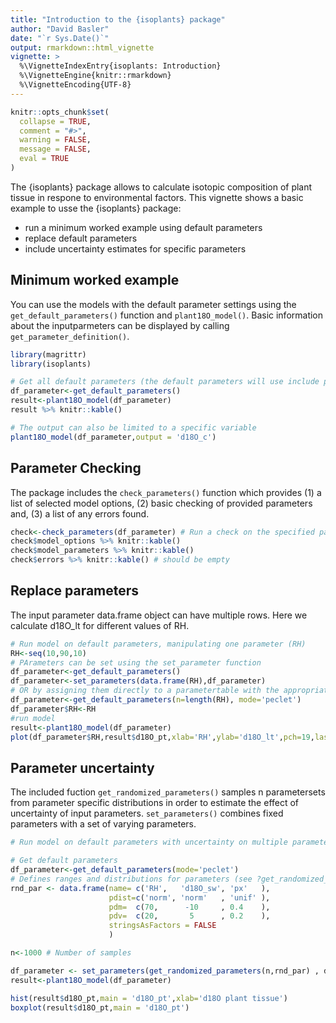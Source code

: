 ```yaml
---
title: "Introduction to the {isoplants} package"
author: "David Basler"
date: "`r Sys.Date()`"
output: rmarkdown::html_vignette
vignette: >
  %\VignetteIndexEntry{isoplants: Introduction}
  %\VignetteEngine{knitr::rmarkdown}
  %\VignetteEncoding{UTF-8}
---
```


```r
knitr::opts_chunk$set(
  collapse = TRUE,
  comment = "#>",
  warning = FALSE,
  message = FALSE,
  eval = TRUE
)
```

The {isoplants} package allows to calculate isotopic composition of plant tissue in respone to environmental factors. 
This vignette shows a basic example to usse the {isoplants} package:

- run a minimum worked example using default parameters
- replace default parameters
- include uncertainty estimates for specific parameters

## Minimum worked example

You can use the models with the default parameter settings using the `get_default_parameters()` function and `plant18O_model()`. Basic information about the inputparmeters can be displayed by calling `get_parameter_definition()`.


```r

library(magrittr)
library(isoplants)

# Get all default parameters (the default parameters will use include parameters for the peclet model)
df_parameter<-get_default_parameters()
result<-plant18O_model(df_parameter)
result %>% knitr::kable()

# The output can also be limited to a specific variable
plant18O_model(df_parameter,output = 'd18O_c')
```

## Parameter Checking

The package includes the `check_parameters()` function which provides 
(1) a list of selected model options, 
(2) basic checking of provided parameters and, 
(3) a list of any errors found.


```r

check<-check_parameters(df_parameter) # Run a check on the specified parameters
check$model_options %>% knitr::kable()
check$model_parameters %>% knitr::kable()
check$errors %>% knitr::kable() # should be empty

```

## Replace parameters

The input parameter data.frame object can have multiple rows. Here we calculate d18O_lt for different values of RH.

```r
# Run model on default parameters, manipulating one parameter (RH)
RH<-seq(10,90,10)
# PArameters can be set using the set_parameter function
df_parameter<-get_default_parameters()
df_parameter<-set_parameters(data.frame(RH),df_parameter)
# OR by assigning them directly to a parametertable with the appropriate number of rows
df_parameter<-get_default_parameters(n=length(RH), mode='peclet')
df_parameter$RH<-RH
#run model
result<-plant18O_model(df_parameter)
plot(df_parameter$RH,result$d18O_pt,xlab='RH',ylab='d18O_lt',pch=19,las=1)
```

## Parameter uncertainty

The included fuction `get_randomized_parameters()` samples n parametersets from parameter specific distributions in order to estimate the effect of uncertainty of input parameters. `set_parameters()` combines fixed parameters with a set of varying parameters.

```r
# Run model on default parameters with uncertainty on multiple parameter

# Get default parameters
df_parameter<-get_default_parameters(mode='peclet')
# Defines ranges and distributions for parameters (see ?get_randomized_parameters for detailed information on the imput format and further options)
rnd_par <- data.frame(name= c('RH',   'd18O_sw', 'px'   ),
                      pdist=c('norm', 'norm'   , 'unif' ),
                      pdm=  c(70,      -10     , 0.4    ),
                      pdv=  c(20,       5      , 0.2    ),
                      stringsAsFactors = FALSE
                      )

n<-1000 # Number of samples

df_parameter <- set_parameters(get_randomized_parameters(n,rnd_par) , df_parameter)
result<-plant18O_model(df_parameter)

```
```r
hist(result$d18O_pt,main = 'd18O_pt',xlab='d18O plant tissue')
boxplot(result$d18O_pt,main = 'd18O_pt')

```


